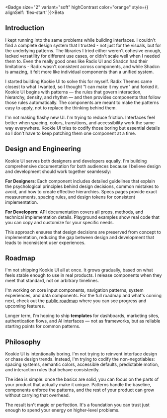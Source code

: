 
<Section size="1">

<Badge size="2" variant="soft" highContrast color="orange" style={{ alignSelf: 'flex-start' }}>Beta</Badge>

# Introduction

I kept running into the same problems while building interfaces. I couldn't find a complete design system that I trusted - not just for the visuals, but for the underlying patterns. The libraries I tried either weren't cohesive enough, lacked versatility for different use cases, or didn't scale well when I needed them to. Even the really good ones like Radix UI and Shadcn had their limitations - Radix wasn't consistent across components, and while Shadcn is amazing, it felt more like individual components than a unified system.  

I started building Kookie UI to solve this for myself. Radix Themes came closest to what I wanted, so I thought "I can make it my own" and forked it. Kookie UI begins with patterns — the rules that govern interaction, hierarchy, density, and rhythm — and then provides components that follow those rules automatically. The components are meant to make the patterns easy to apply, not to replace the thinking behind them.  

I'm not making flashy new UI. I'm trying to reduce friction. Interfaces feel better when spacing, colors, transitions, and accessibility work the same way everywhere. Kookie UI tries to codify those boring but essential details so I don't have to keep patching them one component at a time.

</Section>

<Separator size="4"/>

<Section size="1">

## Design and Engineering

Kookie UI serves both designers and developers equally. I'm building comprehensive documentation for both audiences because I believe design and development should work together seamlessly:

**For Designers**: Each component includes detailed guidelines that explain the psychological principles behind design decisions, common mistakes to avoid, and how to create effective hierarchies. Specs pages provide exact measurements, spacing rules, and design tokens for consistent implementation.

**For Developers**: API documentation covers all props, methods, and technical implementation details. Playground examples show real code that you can copy and customize for your specific needs.

This approach ensures that design decisions are preserved from concept to implementation, reducing the gap between design and development that leads to inconsistent user experiences.

</Section>

<Separator size="4"/>

<Section size="1">

## Roadmap

I'm not shipping Kookie UI all at once. It grows gradually, based on what feels stable enough to use in real products. I release components when they meet that standard, not on arbitrary timelines.  

I'm working on core input components, navigation patterns, system experiences, and data components. For the full roadmap and what's coming next, check out the [public roadmap](https://github.com/kushagradhawan/kookie-ui/projects) where you can see progress and upcoming features.

Longer term, I'm hoping to ship **templates** for dashboards, marketing sites, authentication flows, and AI interfaces — not as frameworks, but as reliable starting points for common patterns.  

</Section>

<Separator size="4"/>

<Section size="1">

## Philosophy

Kookie UI is intentionally boring. I'm not trying to reinvent interface design or chase design trends. Instead, I'm trying to codify the non-negotiables: spacing systems, semantic colors, accessible defaults, predictable motion, and interaction rules that behave consistently.  

The idea is simple: once the basics are solid, you can focus on the parts of your product that actually make it unique. Patterns handle the baseline, components enforce the patterns, and the rest of your product can grow without carrying that overhead.  

The result isn't magic or perfection. It's a foundation you can trust just enough to spend your energy on higher-level problems.  

</Section>

<Separator size="4"/>

